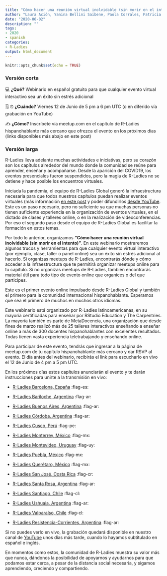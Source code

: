 ```yaml
---
title: "Cómo hacer una reunión virtual inolvidable (sin morir en el intento)"
author: "Laura Ación, Yanina Bellini Saibene, Paola Corrales, Patricia Loto y Paloma Rojas"
date: "2020-06-02"
description: ""
tags:
- 2020
- spanish
categories:
- R-Ladies
output: html_document
---
```


```r
knitr::opts_chunk$set(echo = TRUE)
```

### Versión corta

💻 **¿Qué?** 
Webinario en español gratuito para que cualquier evento virtual interactivo sea un éxito sin estrés adicional

🗓️ ⏰ **¿Cuándo?** 
Viernes 12 de Junio de 5 pm a 6 pm UTC (o en diferido vía grabación en YouTube)

✍️ **¿Cómo?**
Inscríbete vía meetup.com en el capítulo de R-Ladies hispanohablante más cercano que ofrezca el evento en los próximos días (links disponibles más abajo en este post)

### Versión larga

R-Ladies lleva adelante muchas actividades e iniciativas, pero su corazón son los capítulos alrededor del mundo donde la comunidad se reúne para aprender, enseñar y acompañarse. Desde la aparición del COVID19, los eventos presenciales fueron suspendidos, pero la magia de R-Ladies no se detiene y hace posible los encuentros virtuales. 

Iniciada la pandemia, el equipo de R-Ladies Global generó la infraestructura necesaria para que todos nuestros capítulos puedan realizar eventos virtuales (más información [en este post](https://blog.rladies.org/post/online-meetups) y poder difundirlos [desde YouTube](https://www.youtube.com/channel/UCDgj5-mFohWZ5irWSFMFcng).  Este es un paso necesario, pero no suficiente ya que muchas personas no tienen suficiente experiencia en la organización de eventos virtuales, en el dictado de clases y talleres online, o en la realización de videoconferencias. Por eso el segundo paso desde el equipo de R-Ladies Global es facilitar la formación en estos temas.  

Por todo lo anterior, organizamos **“Cómo hacer una reunión virtual inolvidable (sin morir en el intento)”**. En este webinario mostraremos algunos trucos y herramientas para que cualquier evento virtual interactivo (por ejemplo, clase, taller o panel online) sea un éxito sin estrés adicional al hacerlo. Si organizas meetups de R-Ladies, encontrarás dónde y cómo acceder a la infraestructura que te permitirá organizar meetups online para tu capítulo. Si no organizas meetups de R-Ladies, también encontrarás material útil para todo tipo de evento online que organices o del que participes.

Este es el primer evento online impulsado desde R-Ladies Global y también el primero para la comunidad internacional hispanohablante. Esperamos que sea el primero de muchos en muchos otros idiomas. 

Este webinario está organizado por R-Ladies latinoamericanas, en su mayoría certificadas para enseñar por RStudio Education y The Carpentries. La mayoría también es parte de MetaDocencia, una organización que desde fines de marzo realizó más de 25 talleres interactivos enseñando a enseñar online a más de 300 docentes hispanohablantes con excelentes resultados. Todas tienen vasta experiencia teletrabajando y enseñando online.

Para participar de este evento, tendrás que ingresar a la página de meetup.com de tu capítulo hispanohablante más cercano y dar RSVP al evento. El día antes del webinario, recibirás el link para escucharlo en vivo el 12 de Junio de 4 pm a 5 pm UTC. 

En los próximos días estos capítulos anunciarán el evento y te darán instrucciones para unirte a la transmisión en vivo: 

* [R-Ladies Barcelona, España](https://www.meetup.com/rladies-barcelona)    :flag-es:

* [R-Ladies Bariloche, Argentina](https://www.meetup.com/rladies-bariloche) :flag-ar: 

* [R-Ladies Buenos Aires, Argentina](https://www.meetup.com/rladies-buenos-aires) :flag-ar: 

* [R-Ladies Córdoba, Argentina](https://www.meetup.com/rladies-cordoba) :flag-ar: 

* [R-Ladies Cusco, Perú](https://www.meetup.com/rladies-cusco)  :flag-pe: 

* [R-Ladies Monterrey, México](https://www.meetup.com/rladies-monterrey) :flag-mx:

* [R-Ladies Montevideo, Uruguay](https://www.meetup.com/rladies-montevideo) :flag-uy: 

* [R-Ladies Puebla, México](https://www.meetup.com/rladies-puebla)   :flag-mx:

* [R-Ladies Querétaro, México](https://www.meetup.com/rladies-queretaro)   :flag-mx:

* [R-Ladies San José, Costa Rica](https://www.meetup.com/rladies-san-jose) :flag-cr: 

* [R-Ladies Santa Rosa, Argentina](https://www.meetup.com/rladies-santa-rosa)  :flag-ar: 

* [R-Ladies Santiago, Chile](https://www.meetup.com/rladies-scl) :flag-cl:

* [R-Ladies Ushuaia, Argentina](https://www.meetup.com/rladies-ushuaia)  :flag-ar: 

* [R-Ladies Valparaíso, Chile](https://www.meetup.com/rladies-valparaiso)  :flag-cl:

* [R-Ladies Resistencia-Corrientes, Argentina](https://www.meetup.com/rladies-resistencia-corrientes)  :flag-ar:


Si no puedes verlo en vivo, la grabación quedará disponible en nuestro canal de [YouTube](https://www.youtube.com/channel/UCDgj5-mFohWZ5irWSFMFcng) unos días más tarde, cuando lo hayamos subtitulado en español e inglés. 
 
En momentos como estos, la comunidad de R-Ladies muestra su valor más que nunca, dándonos la posibilidad de apoyarnos y ayudarnos para que podamos estar cerca, a pesar de la distancia social necesaria, y sigamos aprendiendo, creciendo y compartiendo.

